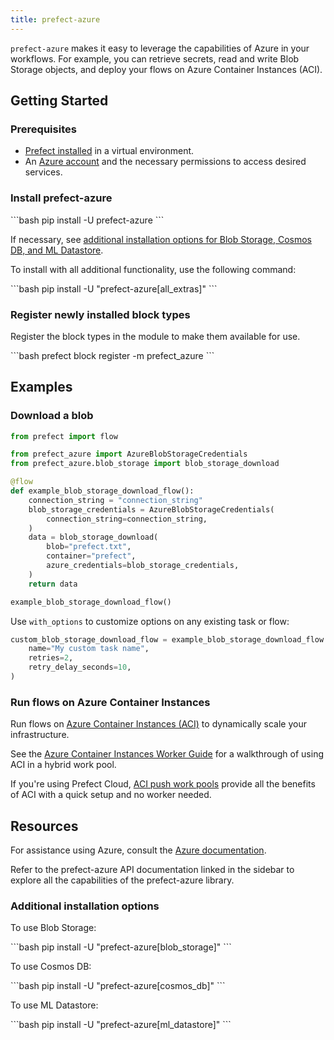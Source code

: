 ```yaml
---
title: prefect-azure
---
```


`prefect-azure` makes it easy to leverage the capabilities of Azure in your workflows.
For example, you can retrieve secrets, read and write Blob Storage objects, and deploy your flows on Azure Container Instances (ACI).

## Getting Started

### Prerequisites

- [Prefect installed](https://docs.prefect.io/latest/getting-started/installation/) in a virtual environment.
- An [Azure account](https://azure.microsoft.com/) and the necessary permissions to access desired services.

### Install prefect-azure

<div class = "terminal">
```bash
pip install -U prefect-azure
```
</div>

If necessary, see [additional installation options for Blob Storage, Cosmos DB, and ML Datastore](#additional-installation-options).

To install with all additional functionality, use the following command:

<div class = "terminal">
```bash
pip install -U "prefect-azure[all_extras]"
```
</div>

### Register newly installed block types

Register the block types in the module to make them available for use.

<div class = "terminal">
```bash
prefect block register -m prefect_azure
```
</div>

## Examples

### Download a blob

```python
from prefect import flow

from prefect_azure import AzureBlobStorageCredentials
from prefect_azure.blob_storage import blob_storage_download

@flow
def example_blob_storage_download_flow():
    connection_string = "connection_string"
    blob_storage_credentials = AzureBlobStorageCredentials(
        connection_string=connection_string,
    )
    data = blob_storage_download(
        blob="prefect.txt",
        container="prefect",
        azure_credentials=blob_storage_credentials,
    )
    return data

example_blob_storage_download_flow()
```

Use `with_options` to customize options on any existing task or flow:

```python
custom_blob_storage_download_flow = example_blob_storage_download_flow.with_options(
    name="My custom task name",
    retries=2,
    retry_delay_seconds=10,
)
```

### Run flows on Azure Container Instances

Run flows on [Azure Container Instances (ACI)](https://learn.microsoft.com/en-us/azure/container-instances/) to dynamically scale your infrastructure.

See the [Azure Container Instances Worker Guide](/3.0rc/aci_worker/) for a walkthrough of using ACI in a hybrid work pool.

If you're using Prefect Cloud, [ACI push work pools](/3.0rc/guides/deployment/push-work-pools/#__tabbed_1_2) provide all the benefits of ACI with a quick setup and no worker needed.

## Resources

For assistance using Azure, consult the [Azure documentation](https://learn.microsoft.com/en-us/azure).

Refer to the prefect-azure API documentation linked in the sidebar to explore all the capabilities of the prefect-azure library.

### Additional installation options

To use Blob Storage:

<div class="terminal">
```bash
pip install -U "prefect-azure[blob_storage]"
```
</div>

To use Cosmos DB:

<div class="terminal">
```bash
pip install -U "prefect-azure[cosmos_db]"
```
</div>

To use ML Datastore:

<div class="terminal">
```bash
pip install -U "prefect-azure[ml_datastore]"
```
</div>
